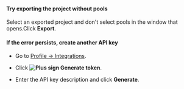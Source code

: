 <Cut title="What do I do if an error occurs on the server when I try to export a project from the sandbox?">

#### Try exporting the project without pools

Select an exported project and don't select pools in the window that opens.Click **Export**.

#### If the error persists, create another API key

- Go to [Profile → Integrations](https://platform.toloka.ai/requester/profile/integration).

- Click **<img src="https://tlkfrontprod.azureedge.net/portal-production/static/uploaded/images/1675425166901/1675425166901_original_svg.svg" alt="Plus sign" /> Generate token**.

- Enter the API key description and click **Generate**.

</Cut>